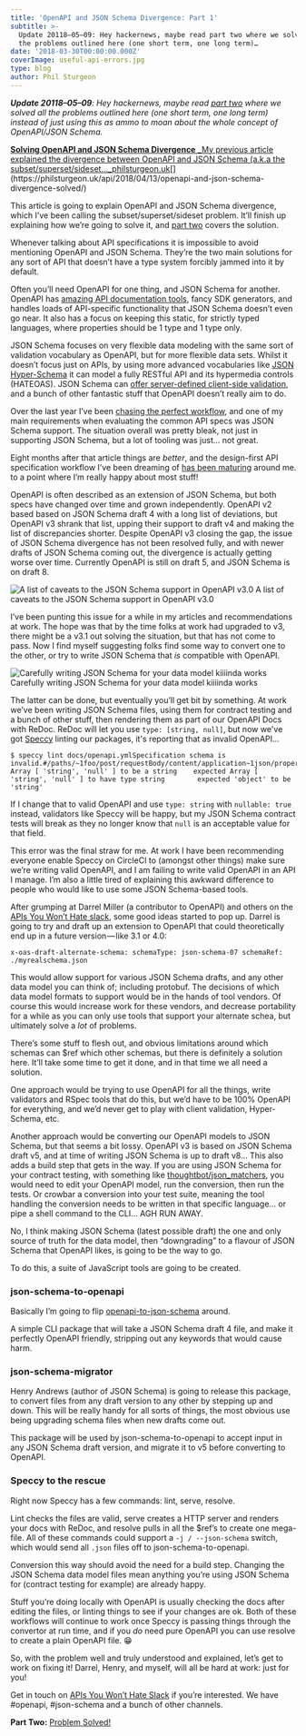 ```yaml
---
title: 'OpenAPI and JSON Schema Divergence: Part 1'
subtitle: >-
  Update 20118–05–09: Hey hackernews, maybe read part two where we solved all
  the problems outlined here (one short term, one long term)…
date: '2018-03-30T00:00:00.000Z'
coverImage: useful-api-errors.jpg
type: blog
author: Phil Sturgeon
---
```


**_Update 20118–05–09_**_: Hey hackernews, maybe read_ [_part two_](https://blog.apisyouwonthate.com/openapi-and-json-schema-divergence-part-2-52e282e06a05) _where we solved all the problems outlined here (one short term, one long term) instead of just using this as ammo to moan about the whole concept of OpenAPI/JSON Schema._

[**Solving OpenAPI and JSON Schema Divergence**
_My previous article explained the divergence between OpenAPI and JSON Schema (a.k.a the subset/superset/sideset…_philsturgeon.uk](https://philsturgeon.uk/api/2018/04/13/openapi-and-json-schema-divergence-solved/ "https://philsturgeon.uk/api/2018/04/13/openapi-and-json-schema-divergence-solved/")[](https://philsturgeon.uk/api/2018/04/13/openapi-and-json-schema-divergence-solved/)

This article is going to explain OpenAPI and JSON Schema divergence, which I’ve been calling the subset/superset/sideset problem. It’ll finish up explaining how we’re going to solve it, and [part two](https://blog.apisyouwonthate.com/openapi-and-json-schema-divergence-part-2-52e282e06a05) covers the solution.

Whenever talking about API specifications it is impossible to avoid mentioning OpenAPI and JSON Schema. They’re the two main solutions for any sort of API that doesn’t have a type system forcibly jammed into it by default.

Often you’ll need OpenAPI for one thing, and JSON Schema for another. OpenAPI has [amazing API documentation tools](https://blog.apisyouwonthate.com/turning-contracts-into-beautiful-documentation-deac7013af18), fancy SDK generators, and handles loads of API-specific functionality that JSON Schema doesn’t even go near. It also has a focus on keeping this static, for strictly typed languages, where properties should be 1 type and 1 type only.

JSON Schema focuses on very flexible data modeling with the same sort of validation vocabulary as OpenAPI, but for more flexible data sets. Whilst it doesn’t focus just on APIs, by using more advanced vocabularies like [JSON Hyper-Schema](https://blog.apisyouwonthate.com/getting-started-with-json-hyper-schema-184775b91f) it can model a fully RESTful API and its hypermedia controls (HATEOAS). JSON Schema can [offer server-defined client-side validation](https://blog.apisyouwonthate.com/the-many-amazing-uses-of-json-schema-client-side-validation-c78a11fbde45), and a bunch of other fantastic stuff that OpenAPI doesn’t really aim to do.

Over the last year I’ve been [chasing the perfect workflow](https://philsturgeon.uk/api/2017/07/20/my-vision-for-a-perfect-world-in-api-specification/), and one of my main requirements when evaluating the common API specs was JSON Schema support. The situation overall was pretty bleak, not just in supporting JSON Schema, but a lot of tooling was just… not great.

Eight months after that article things are _better_, and the design-first API specification workflow I’ve been dreaming of [has been maturing](https://philsturgeon.uk/api/2018/03/01/api-specification-workflow-matures/) around me. to a point where I’m really happy about most stuff!

OpenAPI is often described as an extension of JSON Schema, but both specs have changed over time and grown independently. OpenAPI v2 based based on JSON Schema draft 4 with a long list of deviations, but OpenAPI v3 shrank that list, upping their support to draft v4 and making the list of discrepancies shorter. Despite OpenAPI v3 closing the gap, the issue of JSON Schema divergence has not been resolved fully, and with newer drafts of JSON Schema coming out, the divergence is actually getting worse over time. Currently OpenAPI is still on draft 5, and JSON Schema is on draft 8.

![A list of caveats to the JSON Schema support in OpenAPI v3.0](https://cdn-images-1.medium.com/max/800/0*uyN5ZTQ5gxmp-Fso.png)
A list of caveats to the JSON Schema support in OpenAPI v3.0

I’ve been punting this issue for a while in my articles and recommendations at work. The hope was that by the time folks at work had upgraded to v3, there might be a v3.1 out solving the situation, but that has not come to pass. Now I find myself suggesting folks find some way to convert one to the other, or try to write JSON Schema that _is_ compatible with OpenAPI.

![Carefully writing JSON Schema for your data model kiiiinda works](https://cdn-images-1.medium.com/max/800/0*hijIL-3Xa5EFZ783.png)
Carefully writing JSON Schema for your data model kiiiinda works

The latter can be done, but eventually you’ll get bit by something. At work we’ve been writing JSON Schema files, using them for contract testing and a bunch of other stuff, then rendering them as part of our OpenAPI Docs with ReDoc. ReDoc will let you use `type: [string, null]`, but now we've got [Speccy](https://github.com/wework/speccy) linting our packages, it's reporting that as invalid OpenAPI…

```
$ speccy lint docs/openapi.ymlSpecification schema is invalid.#/paths/~1foo/post/requestBody/content/application~1json/properties/user_uuidexpected Array [ 'string', 'null' ] to be a string    expected Array [ 'string', 'null' ] to have type string        expected 'object' to be 'string'
```

If I change that to valid OpenAPI and use `type: string` with `nullable: true` instead, validators like Speccy will be happy, but my JSON Schema contract tests will break as they no longer know that `null` is an acceptable value for that field.

This error was the final straw for me. At work I have been recommending everyone enable Speccy on CircleCI to (amongst other things) make sure we’re writing valid OpenAPI, and I am failing to write valid OpenAPI in an API I manage. I’m also a little tired of explaining this awkward difference to people who would like to use some JSON Schema-based tools.

After grumping at Darrel Miller (a contributor to OpenAPI) and others on the [APIs You Won’t Hate slack](https://slack.apisyouwonthate.com/), some good ideas started to pop up. Darrel is going to try and draft up an extension to OpenAPI that could theoretically end up in a future version — like 3.1 or 4.0:

```
x-oas-draft-alternate-schema: schemaType: json-schema-07 schemaRef:  ./myrealschema.json
```

This would allow support for various JSON Schema drafts, and any other data model you can think of; including protobuf. The decisions of which data model formats to support would be in the hands of tool vendors. Of course this would increase work for these vendors, and decrease portability for a while as you can only use tools that support your alternate schea, but ultimately solve a _lot_ of problems.

There’s some stuff to flesh out, and obvious limitations around which schemas can $ref which other schemas, but there is definitely a solution here. It’ll take some time to get it done, and in that time we all need a solution.

One approach would be trying to use OpenAPI for all the things, write validators and RSpec tools that do this, but we’d have to be 100% OpenAPI for everything, and we’d never get to play with client validation, Hyper-Schema, etc.

Another approach would be converting our OpenAPI models to JSON Schema, but that seems a bit lossy. OpenAPI v3 is based on JSON Schema draft v5, and at time of writing JSON Schema is up to draft v8… This also adds a build step that gets in the way. If you are using JSON Schema for your contract testing, with something like [thoughtbot/json\_matchers](https://github.com/thoughtbot/json_matchers), you would need to edit your OpenAPI model, run the conversion, then run the tests. Or crowbar a conversion into your test suite, meaning the tool handling the conversion needs to be written in that specific language… or pipe a shell command to the CLI… AGH RUN AWAY.

No, I think making JSON Schema (latest possible draft) the one and only source of truth for the data model, then “downgrading” to a flavour of JSON Schema that OpenAPI likes, is going to be the way to go.

To do this, a suite of JavaScript tools are going to be created.

### json-schema-to-openapi

Basically I’m going to flip [openapi-to-json-schema](https://github.com/mikunn/openapi-schema-to-json-schema) around.

A simple CLI package that will take a JSON Schema draft 4 file, and make it perfectly OpenAPI friendly, stripping out any keywords that would cause harm.

### json-schema-migrator

Henry Andrews (author of JSON Schema) is going to release this package, to convert files from any draft version to any other by stepping up and down. This will be really handy for all sorts of things, the most obvious use being upgrading schema files when new drafts come out.

This package will be used by json-schema-to-openapi to accept input in any JSON Schema draft version, and migrate it to v5 before converting to OpenAPI.

### Speccy to the rescue

Right now Speccy has a few commands: lint, serve, resolve.

Lint checks the files are valid, serve creates a HTTP server and renders your docs with ReDoc, and resolve pulls in all the $ref’s to create one mega-file. All of these commands could support a `-j / --json-schema` switch, which would send all `.json` files off to json-schema-to-openapi.

Conversion this way should avoid the need for a build step. Changing the JSON Schema data model files mean anything you’re using JSON Schema for (contract testing for example) are already happy.

Stuff you’re doing locally with OpenAPI is usually checking the docs after editing the files, or linting things to see if your changes are ok. Both of these workflows will continue to work once Speccy is passing things through the convertor at run time, and if you _do_ need pure OpenAPI you can use resolve to create a plain OpenAPI file. 😁

So, with the problem well and truly understood and explained, let’s get to work on fixing it! Darrel, Henry, and myself, will all be hard at work: just for you!

Get in touch on [APIs You Won’t Hate Slack](https://slack.apisyouwonthate.com/) if you’re interested. We have #openapi, #json-schema and a bunch of other channels.

**Part Two:** [Problem Solved!](https://blog.apisyouwonthate.com/openapi-and-json-schema-divergence-part-2-52e282e06a05)